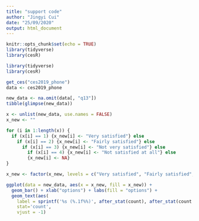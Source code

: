 ```yaml
---
title: "support code"
author: "Jingyi Cui"
date: "25/09/2020"
output: html_document
---
```


```r
knitr::opts_chunk$set(echo = TRUE)
library(tidyverse)
library(cesR)
```

```r
library(tidyverse)
library(cesR)
```

```r
get_ces("ces2019_phone")
data <- ces2019_phone
```

```r
new_data <- na.omit(data[, "q13"])
tibble(glimpse(new_data))
```

```r
x <- unlist(new_data, use.names = FALSE)
x_new <- ""

for (i in 1:length(x)) {
  if (x[i] == 1) {x_new[i] <- "Very satisfied"} else
    if (x[i] == 2) {x_new[i] <- "Fairly satisfied"} else
      if (x[i] == 3) {x_new[i] <- "Not very satisfied"} else
        if (x[i] == 4) {x_new[i] <- "Not satisfied at all"} else
        {x_new[i] <- NA}
}

x_new <- factor(x_new, levels = c("Very satisfied", "Fairly satisfied", "Not very satisfied", "Not satisfied at all", NA))
```

```r
ggplot(data = new_data, aes(x = x_new, fill = x_new)) + 
  geom_bar() + xlab("options") + labs(fill = "options") +
  geom_text(aes(
    label = sprintf('%s (%.1f%%)', after_stat(count), after_stat(count / sum(count) * 100))),
    stat='count', 
    vjust = -1)

```